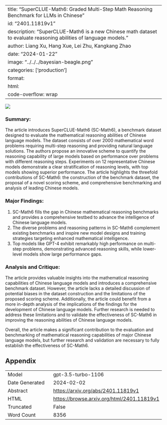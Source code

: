 
---
title: "SuperCLUE-Math6: Graded Multi-Step Math Reasoning Benchmark for LLMs in Chinese"
id: "2401.11819v1"
description: "SuperCLUE-Math6 is a new Chinese math dataset to evaluate reasoning abilities of language models."
author: Liang Xu, Hang Xue, Lei Zhu, Kangkang Zhao
date: "2024-01-22"
image: "../../../bayesian-beagle.png"
categories: ['production']
format:
  html:
    code-overflow: wrap
---

![](None)

### **Summary:**
The article introduces SuperCLUE-Math6 (SC-Math6), a benchmark dataset designed to evaluate the mathematical reasoning abilities of Chinese language models. The dataset consists of over 2000 mathematical word problems requiring multi-step reasoning and providing natural language solutions. The authors propose an innovative scheme to quantify the reasoning capability of large models based on performance over problems with different reasoning steps. Experiments on 12 representative Chinese models demonstrate a clear stratification of reasoning levels, with top models showing superior performance. The article highlights the threefold contributions of SC-Math6: the construction of the benchmark dataset, the proposal of a novel scoring scheme, and comprehensive benchmarking and analysis of leading Chinese models.

### Major Findings:
1. SC-Math6 fills the gap in Chinese mathematical reasoning benchmarks and provides a comprehensive testbed to advance the intelligence of Chinese language models.
2. The diverse problems and reasoning patterns in SC-Math6 complement existing benchmarks and inspire new model designs and training strategies targeting enhanced mathematical intelligence.
3. Top models like GPT-4 exhibit remarkably high performance on multi-step problems, demonstrating advanced reasoning skills, while lower-level models show large performance gaps.

### Analysis and Critique:
The article provides valuable insights into the mathematical reasoning capabilities of Chinese language models and introduces a comprehensive benchmark dataset. However, the article lacks a detailed discussion of potential biases in the dataset construction and the limitations of the proposed scoring scheme. Additionally, the article could benefit from a more in-depth analysis of the implications of the findings for the development of Chinese language models. Further research is needed to address these limitations and to validate the effectiveness of SC-Math6 in improving the reasoning abilities of Chinese language models. 

Overall, the article makes a significant contribution to the evaluation and benchmarking of mathematical reasoning capabilities of major Chinese language models, but further research and validation are necessary to fully establish the effectiveness of SC-Math6.

## Appendix

|          |          |
|----------|----------|
| Model     | gpt-3.5-turbo-1106       |
| Date Generated     | 2024-02-02       |
| Abstract | [https://arxiv.org/abs/2401.11819v1](https://arxiv.org/abs/2401.11819v1)        |
| HTML     | [https://browse.arxiv.org/html/2401.11819v1](https://browse.arxiv.org/html/2401.11819v1)       |
| Truncated       | False       |
| Word Count       | 8356       |